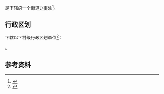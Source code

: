 {{中国乡级行政区}}

'''{{PAGENAMEBASE}}'''是{{PRC admin/fullname|53/01/27/002/000|3}}下辖的一个[[街道办事处|街道办事处]]<ref>{{PRC admin/ref sgc|{{PRC admin/parent|53/01/27/002/000}}}}</ref>。

== 行政区划 ==
{{PAGENAMEBASE}}下辖以下村级行政区划单位<ref>{{PRC admin/ref sgc|53/01/27/002/000}}</ref>：

{{PRC admin/children|53/01/27/002/000}}。

== 参考资料 ==
{{reflist}}

{{云南行政区划小作品}}
{{PRC admin/navcat|53/01/27/002/000}}